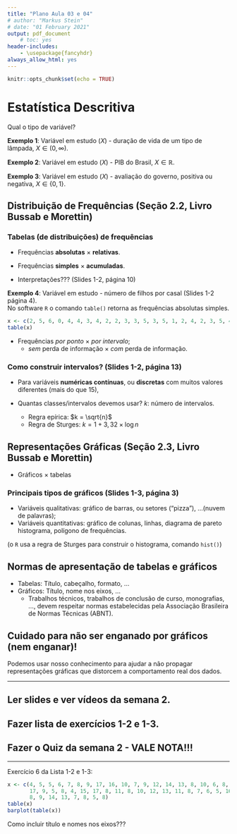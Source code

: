 ```yaml
---
title: "Plano Aula 03 e 04"
# author: "Markus Stein"
# date: "01 February 2021"
output: pdf_document
    # toc: yes
header-includes:
    - \usepackage{fancyhdr}
always_allow_html: yes
---
```

\addtolength{\headheight}{1.0cm}
\pagestyle{fancyplain} 
\lhead{\includegraphics[height=1.5cm]{logoIME.png}}
\rhead{\includegraphics[height=1.5cm]{logoEAD.png}}
\chead{UNIVERSIDADE FEDERAL DO RIO GRANDE DO SUL \\
INSTITUTO DE MATEMÁTICA E ESTATÍSTICA \\
DEPARTAMENTO DE ESTATÍSTICA \\
\vspace{0.3cm}
MAT02219 - Probabilidade e Estatística - 2022/2
}
\renewcommand{\headrulewidth}{0pt} 


```r
knitr::opts_chunk$set(echo = TRUE)
```

# Estatística Descritiva
Qual o tipo de variável?  

**Exemplo 1**: Variável em estudo ($X$) - duração de vida de um tipo de lâmpada, $X \in (0, \infty)$.
<!-- , $X \sim Normal(\mu, \sigma^2)$. $E(X) = \mu$. -->

**Exemplo 2**: Variável em estudo ($X$) - PIB do Brasil, $X \in \mathbb{R}$.
<!-- , $X \sim Normal(\mu, \sigma^2)$. $E(X) = \mu$. -->

**Exemplo 3**: Variável em estudo ($X$) - avaliação do governo, positiva ou negativa, $X \in \{0, 1\}$.
<!-- , $X \sim Bernoulli(\pi)$. $E(X) = \pi$. -->

<!-- **Exemplo 4**: $Y$ (consumo) e $X$ (renda), ... -->
<!-- $E(Y) = \alpha + \beta X$. -->

<!-- \vspace{0.5cm} -->

## Distribuição de Frequências (Seção 2.2, Livro Bussab e Morettin)

### Tabelas (de distribuições) de frequências

* Frequências **absolutas** $\times$ **relativas**.

* Frequências **simples** $\times$ **acumuladas**.

* Interpretações??? (Slides 1-2, página 10)

\vspace{0.5cm}

**Exemplo 4**: Variável em estudo - número de filhos por casal (Slides 1-2 página 4).  
No software `R` o comando `table()` retorna as frequências absolutas simples.  

```r
x <- c(2, 5, 6, 0, 4, 4, 3, 4, 2, 2, 3, 3, 5, 3, 5, 1, 2, 4, 2, 3, 5, 4, 3, 3, 2, 3, 0, 4, 4, 3, 4, 0, 2, 0, 2, 3, 3, 1, 2, 4, 2, 2, 4, 4, 2, 2, 2, 3, 3, 3, 2, 2, 3, 1, 2, 0, 1, 3, 1, 2, 2, 2, 0, 3, 3, 4, 2, 2, 1, 3, 3, 1, 2, 3, 1, 1, 3, 2, 2, 0, 3, 2, 1, 3, 0, 3, 2, 2, 1, 2, 2, 2, 3, 2, 2, 1, 2, 2, 3, 0, 1, 0, 3, 2, 2, 1, 0, 2, 0, 2, 1, 4, 0, 3, 3, 3, 3, 3, 3, 0, 4, 3, 1, 2, 3, 2, 0, 2, 5, 3, 1, 0, 0, 2, 1, 3, 3, 2, 2, 0, 2, 2, 2, 3, 2, 3, 3, 1, 1, 3, 1, 2, 2, 0, 2, 4, 2, 2, 2, 3, 1, 2, 3, 2, 0, 3, 2, 1, 2, 3, 3, 1, 0, 4, 1, 2, 1, 3, 4, 4, 0, 0, 1, 1, 3, 4, 1, 2, 1, 4, 6, 0, 0, 3, 1, 2, 4, 0, 2, 2, 1, 5, 2, 0, 1, 3, 0, 1, 1, 0, 3, 2, 2, 2, 0, 3, 2, 2, 4, 5, 2, 0, 1, 0, 2, 3, 3, 0, 2, 2, 1, 3, 3, 1, 2, 2, 0, 1, 2, 1, 1, 1, 3, 2, 2, 2, 2, 2, 5, 0, 2, 2, 3, 1, 0, 2, 2, 2, 1, 3, 2, 0, 1, 4, 1, 4, 2, 3, 2, 3, 3, 3, 1, 2, 2, 1, 2, 4, 0, 4, 2, 2, 1, 1, 2, 2, 2, 0, 1, 1, 1, 1, 1, 2, 2, 2, 3, 3, 3, 0, 0, 3, 0, 0, 3, 2, 3, 0, 0, 3, 3, 4, 0, 4, 2, 2, 4, 3, 4, 2, 1, 1, 2, 0, 0, 0, 4, 3, 3, 2, 0, 0, 2, 1, 3, 2, 2, 3, 0, 0, 3, 3, 0, 3, 0, 1, 2, 2, 1, 3)
table(x)
```

\vspace{0.5cm}

* Frequências *por ponto* $\times$ *por intervalo*;
    + *sem* perda de informação $\times$ *com* perda de informação.

### Como construir intervalos? (Slides 1-2, página 13)
    
* Para variáveis **numéricas contínuas**, ou **discretas** com muitos valores diferentes (mais do que 15),

* Quantas classes/intervalos devemos usar? $k$: número de intervalos.
    + Regra epírica: $k = \sqrt{n}$
    + Regra de Sturges: $k = 1 + 3,32 \times \log n$


## Representações Gráficas (Seção 2.3, Livro Bussab e Morettin)
* Gráficos $\times$ tabelas

### Principais tipos de gráficos (Slides 1-3, página 3)
* Variáveis qualitativas: gráfico de barras, ou setores ("pizza"), ...(nuvem de palavras);
* Variáveis quantitativas: gráfico de colunas, linhas, diagrama de pareto histograma, polígono de frequências.

 (o `R` usa a regra de Sturges para construir o histograma, comando `hist()`)


## Normas de apresentação de tabelas e gráficos
* Tabelas: Título, cabeçalho, formato, ...
* Gráficos: Título, nome nos eixos, ...
    + Trabalhos técnicos, trabalhos de conclusão de curso, monografias, ..., devem respeitar normas estabelecidas pela Associação Brasileira de Normas Técnicas (ABNT).



## Cuidado para não ser enganado por gráficos (nem enganar)!
Podemos usar nosso conhecimento para ajudar a não propagar representações gráficas que distorcem a comportamento real dos dados.

\vspace{0.3cm}

***
## Ler slides e ver vídeos da semana 2.
## Fazer lista de exercícios 1-2 e 1-3.
## Fazer o Quiz da semana 2 - VALE NOTA!!!
***

<!-- Definição **A.A.S**: Seja $X_1, X_2, \ldots, X_n$ uma a.a.s. de tamanho $n$ de $X \sim f(x; \theta)$, então $X_1 \sim f(x; \theta)$, ..., $X_n \sim f(x; \theta)$ e $X_i$ e $X_j$ são independentes para todo $i \neq j$. -->

\vspace{0.3cm}

Exercício 6 da Lista 1-2 e 1-3:
```r
x <- c(4, 5, 5, 6, 7, 8, 9, 17, 16, 10, 7, 9, 12, 14, 13, 8, 10, 6, 8, 15, 13, 
       17, 9, 5, 8, 4, 15, 17, 8, 11, 8, 10, 12, 13, 11, 8, 7, 6, 5, 16, 15, 9, 
       8, 9, 14, 13, 7, 8, 5, 8)
table(x)
barplot(table(x))
```

Como incluir título e nomes nos eixos???
